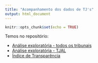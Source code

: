 ```yaml
---
title: "Acompanhamento dos dados de TJ's"
output: html_document
---
```


```r
knitr::opts_chunk$set(echo = TRUE)
```

Temos no repositório:

- [Análise exploratória - todos os tribunais](https://dadosjusbr.github.io/acompanhamento-dados/eda-itens-tjs.html)
- [Análise exploratória - TJAL](https://dadosjusbr.github.io/acompanhamento-dados/eda-tjal.html)
- [Índice de Transparência](https://dadosjusbr.github.io/acompanhamento-dados/indice-transparencia.html)
